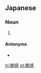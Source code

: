 ==Japanese==
{{ja-kanjitab|あさ|や|o2=け|yomi=k}}

===Noun===
{{ja-noun|あさやけ|kyu=朝燒}}

# {{alternative spelling of|朝焼け|lang=ja}}

====Antonyms====
* {{ja-r|夕焼|ゆうやけ}}

[[hi:朝焼]]
[[pt:朝焼]]